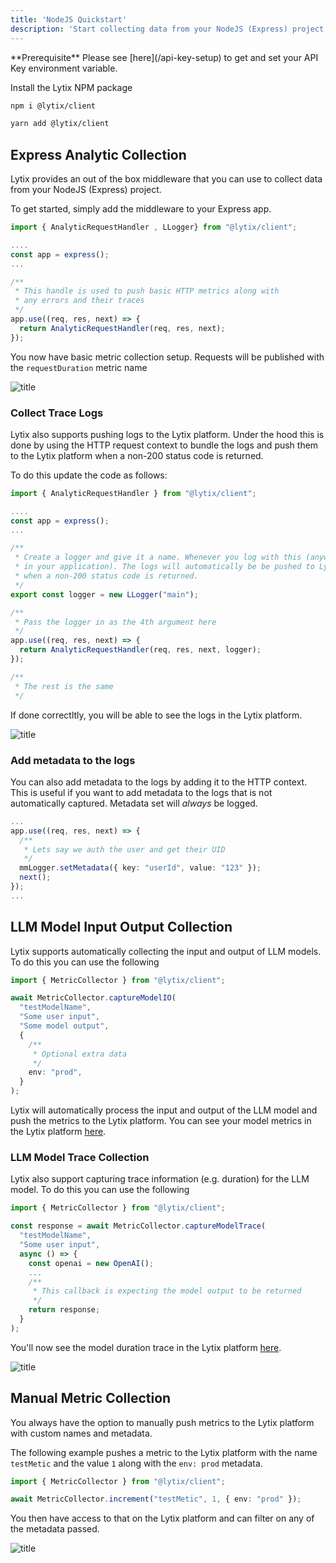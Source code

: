 ```yaml
---
title: 'NodeJS Quickstart'
description: 'Start collecting data from your NodeJS (Express) project'
---
```


<Info>
  **Prerequisite** Please see [here](/api-key-setup) to get and set your API Key environment variable.

</Info>

Install the Lytix NPM package

<CodeGroup>

```bash npm
npm i @lytix/client
```

```bash yarn
yarn add @lytix/client
```

</CodeGroup>

## Express Analytic Collection

Lytix provides an out of the box middleware that you can use to collect data from your NodeJS (Express) project.

To get started, simply add the middleware to your Express app.

```ts
import { AnalyticRequestHandler , LLogger} from "@lytix/client";

....
const app = express();
...

/**
 * This handle is used to push basic HTTP metrics along with
 * any errors and their traces
 */
app.use((req, res, next) => {
  return AnalyticRequestHandler(req, res, next);
});


```

You now have basic metric collection setup. Requests will be published with the `requestDuration` metric name

![title](/images/node-quickstart/lytix-traces.png)

### Collect Trace Logs

Lytix also supports pushing logs to the Lytix platform. Under the hood this is done by using the HTTP request context to bundle the logs and push them to the Lytix platform when a non-200 status code is returned.

To do this update the code as follows: 

```ts 
import { AnalyticRequestHandler } from "@lytix/client";

....
const app = express();
...

/**
 * Create a logger and give it a name. Whenever you log with this (anywhere
 * in your application). The logs will automatically be be pushed to Lytix 
 * when a non-200 status code is returned.
 */
export const logger = new LLogger("main");

/**
 * Pass the logger in as the 4th argument here
 */
app.use((req, res, next) => {
  return AnalyticRequestHandler(req, res, next, logger);
});

/**
 * The rest is the same
 */
```

If done correctltly, you will be able to see the logs in the Lytix platform.

![title](/images/node-quickstart/lytix-trace-with-log.png)

### Add metadata to the logs

You can also add metadata to the logs by adding it to the HTTP context. This is useful if you want to add metadata to the logs that is not automatically captured. Metadata set will _always_ be logged. 

```ts
...
app.use((req, res, next) => {
  /**
   * Lets say we auth the user and get their UID
   */
  mmLogger.setMetadata({ key: "userId", value: "123" });
  next();
});
...
```

## LLM Model Input Output Collection

Lytix supports automatically collecting the input and output of LLM models. To do this you can use the following

```ts
import { MetricCollector } from "@lytix/client";

await MetricCollector.captureModelIO(
  "testModelName",
  "Some user input",
  "Some model output",
  {
    /**
     * Optional extra data
     */
    env: "prod",
  }
);
```

Lytix will automatically process the input and output of the LLM model and push the metrics to the Lytix platform. You can see your model metrics in the Lytix platform [here](https://lytix.co/home/llm/).

### LLM Model Trace Collection

Lytix also support capturing trace information (e.g. duration) for the LLM model. To do this you can use the following

```ts
import { MetricCollector } from "@lytix/client";

const response = await MetricCollector.captureModelTrace(
  "testModelName",
  "Some user input",
  async () => {
    const openai = new OpenAI();
    ...
    /**
     * This callback is expecting the model output to be returned
     */
    return response;
  }
);
```

You'll now see the model duration trace in the Lytix platform [here](https://lytix.co/home/llm/).

![title](/images/node-quickstart/modelDurationTrace.png)

## Manual Metric Collection

You always have the option to manually push metrics to the Lytix platform with custom names and metadata. 

The following example pushes a metric to the Lytix platform with the name `testMetic` and the value `1` along with the `env: prod` metadata. 

```ts
import { MetricCollector } from "@lytix/client";

await MetricCollector.increment("testMetic", 1, { env: "prod" });
```

You then have access to that on the Lytix platform and can filter on any of the metadata passed.

![title](/images/node-quickstart/testMetricExample.png)